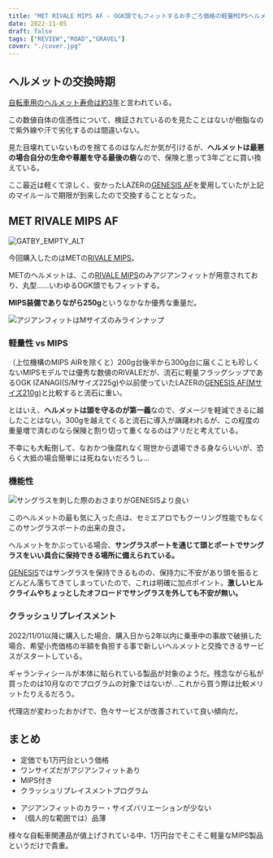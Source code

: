 ```yaml
---
title: "MET RIVALE MIPS AF - OGK頭でもフィットするお手ごろ価格の軽量MIPSヘルメット"
date: 2022-11-05
draft: false
tags: ["REVIEW","ROAD","GRAVEL"]
cover: "./cover.jpg"
---
```


## ヘルメットの交換時期

[自転車用のヘルメット寿命は約3年](https://www.ogkkabuto.co.jp/hg/ind.html#8)と言われている。

この数値自体の信憑性について、検証されているのを見たことはないが樹脂なので紫外線や汗で劣化するのは間違いない。

見た目壊れていないものを捨てるのはなんだか気が引けるが、**ヘルメットは最悪の場合自分の生命や尊厳を守る最後の砦**なので、保険と思って3年ごとに買い換えている。

ここ最近は軽くて涼しく、安かったLAZERの[GENESIS AF](https://amzn.to/3FCWwiz)を愛用していたが上記のマイルールで期限が到来したので交換することとなった。

## MET RIVALE MIPS AF

![GATBY_EMPTY_ALT](./cover.jpg)

今回購入したのはMETの[RIVALE MIPS](https://shopping.yahoo.co.jp/search?first=1&tab_ex=commerce&fr=shp-prop&mcr=c0c4c1a6141c29615b7bfd4a3c79e3d5&ts=1667462794&sretry=1&p=Rivale%20mips&sc_i=shp_pc__searchBox&area=14)。

METのヘルメットは、この[RIVALE MIPS](https://shopping.yahoo.co.jp/search?first=1&tab_ex=commerce&fr=shp-prop&mcr=c0c4c1a6141c29615b7bfd4a3c79e3d5&ts=1667462794&sretry=1&p=Rivale%20mips&sc_i=shp_pc__searchBox&area=14)のみアジアンフィットが用意されており、丸型……いわゆるOGK頭でもフィットする。

**MIPS装備でありながら250g**というなかなか優秀な重量だ。

![アジアンフィットはMサイズのみラインナップ](./asia-size.png)

<LinkBox url="https://store.shopping.yahoo.co.jp/qbei/pi-924571.html" linkurl="https://ck.jp.ap.valuecommerce.com/servlet/referral?sid=3171302&pid=887657037&vc_url=https%3A%2F%2Fstore.shopping.yahoo.co.jp%2Fqbei%2Fpi-924571.html" />

### 軽量性 vs MIPS

（上位機構のMIPS AIRを除くと）200g台後半から300g台に届くことも珍しくないMIPSモデルでは優秀な数値のRIVALEだが、流石に軽量フラッグシップであるOGK IZANAGI(S/Mサイズ225g)や以前使っていたLAZERの[GENESIS AF(Mサイズ210g)](https://amzn.to/3FCWwiz)と比較すると流石に重い。

とはいえ、**ヘルメットは頭を守るのが第一義**なので、ダメージを軽減できるに越したことはない。300gを越えてくると流石に導入が躊躇われるが、この程度の重量増で済むのなら保険と割り切って重くなるのはアリだと考えている。

不幸にも大転倒して、なおかつ後腐れなく現世から退場できる身ならいいが、恐らく大抵の場合簡単には死ねないだろうし…

### 機能性

![サングラスを刺した際のおさまりがGENESISより良い](./eyewear_fit.jpg)

このヘルメットの最も気に入った点は、セミエアロでもクーリング性能でもなくこのサングラスポートの出来の良さ。

ヘルメットをかぶっている場合、**サングラスポートを通じて頭とポートでサングラスをいい具合に保持できる場所に備えられている。**

[GENESIS](https://amzn.to/3FCWwiz)ではサングラスを保持できるものの、保持力に不安があり頭を振るとどんどん落ちてきてしまっていたので、これは明確に加点ポイント。**激しいヒルクライムやちょっとしたオフロードでサングラスを外しても不安が無い。**

### クラッシュリプレイスメント

<LinkBox url="https://www.cyclowired.jp/news/node/380980" />

2022/11/01以降に購入した場合、購入日から2年以内に乗車中の事故で破損した場合、希望小売価格の半額を負担する事で新しいヘルメットと交換できるサービスがスタートしている。

ギャランティシールが本体に貼られている製品が対象のようだ。残念ながら私が買ったのは10月なのでプログラムの対象ではないが…これから買う際は比較メリットたりえるだろう。

代理店が変わったおかげで、色々サービスが改善されていて良い傾向だ。

## まとめ

<PositiveBox>

- 定価でも1万円台という価格
- ワンサイズだがアジアンフィットあり
- MIPS付き
- クラッシュリプレイスメントプログラム

</PositiveBox>

<NegativeBox>

- アジアンフィットのカラー・サイズバリエーションが少ない
- （個人的な範囲では）品薄

</NegativeBox>

様々な自転車関連品が値上げされている中、1万円台でそこそこ軽量なMIPS製品というだけで貴重。

<LinkBox url="https://store.shopping.yahoo.co.jp/qbei/pi-924571.html" linkurl="https://ck.jp.ap.valuecommerce.com/servlet/referral?sid=3171302&pid=887657037&vc_url=https%3A%2F%2Fstore.shopping.yahoo.co.jp%2Fqbei%2Fpi-924571.html" />
